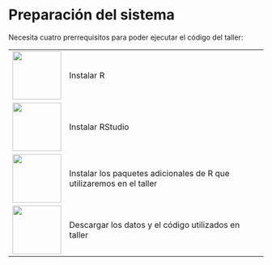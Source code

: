 # Preparación del sistema {.unnumbered}

Necesita cuatro prerrequisitos para poder ejecutar el código del taller:

|||
|-|----|
|![](imagen/r-lang-logo-png-transparent.png){width=1in}|Instalar R|
|![](imagen/RStudio_Logo.png){width=1in}|Instalar RStudio|
|![](imagen/CRANlogo.png){width=1in}|Instalar los paquetes adicionales de R que utilizaremos en el taller|
|![](imagen/gitlab.jpeg){width=1in}|Descargar los datos y el código utilizados en taller|
